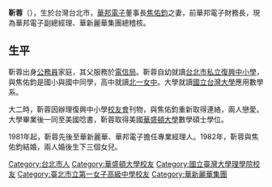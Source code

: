 {{Infobox Officeholder 
|圖像     = 
|圖像大小 = 
|圖像說明 = 
|職務1     = 
|就任日期1 = 
|卸任日期1 = 
|姓名     = 靳蓉
|本名     = 
|其他姓名 = 
|性別     = 女
|籍貫     = 
|出生日期 = {{birth year and age|1956}}
|出生地點 = {{TWN}}[[台北市|台北市]]
|逝世日期 = 
|逝世地點 = 
|居處     = 
|安葬地點 = 
|政黨     = 
|職業     = 
|專業     = 
|父母     = 
|配偶     = [[焦佑鈞|焦佑鈞]]
|子女     = 三女
|親屬     = 
|國籍     = {{ROC}}
|宗教信仰  = 
|學歷     = 
|母校     = 
|網站     = 
|簽名     = 
|別名     = 
|著作     = 
}}
'''靳蓉'''（{{bd|1956年||||}}），生於台灣台北市，[[華邦電子|華邦電子]]董事長[[焦佑鈞|焦佑鈞]]之妻，前華邦電子財務長，現為華邦電子副總經理、華新麗華集團總稽核。
==生平==
靳蓉出身[[公務員|公務員]]家庭，其父服務於[[交通部電信總局|電信局]]。靳蓉自幼就讀[[台北市私立復興中小學|台北市私立復興中小學]]，與焦佑鈞是國小與國中同學，高中就讀[[北一女中|北一女中]]。大學就讀[[國立台灣大學|國立台灣大學]]應用數學系。

大二時，靳蓉因辦理復興中小學[[校友會|校友會]]刊物，與焦佑鈞重新取得連絡，兩人戀愛。大學畢業後一同至美國唸書，靳蓉取得美國[[華盛頓大學|華盛頓大學]]數學碩士學位。

1981年起，靳蓉先後至華新麗華、華邦電子擔任專業經理人。1982年，靳蓉與焦佑鈞結婚，兩人婚後生下三個女兒。
[[Category:台北市人|Category:台北市人]]
[[Category:華盛頓大學校友|Category:華盛頓大學校友]]
[[Category:國立臺灣大學理學院校友|Category:國立臺灣大學理學院校友]]
[[Category:臺北市立第一女子高級中學校友|Category:臺北市立第一女子高級中學校友]]
[[Category:華新麗華集團|Category:華新麗華集團]]